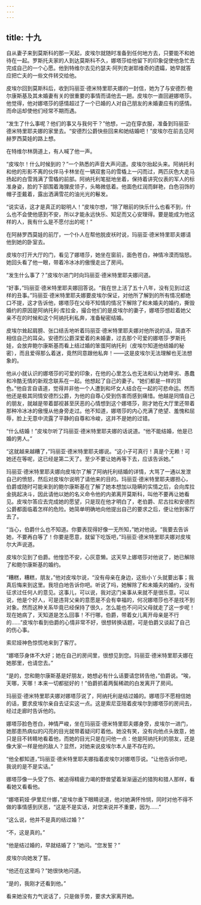 ```yaml
---
---
---
```

title: 十九
---



自从妻子来到莫斯科的那一天起，皮埃尔就随时准备到任何地方去，只要能不和她待在一起。罗斯托夫家的人到达莫斯科不久，娜塔莎给他留下的印象促使他急忙去完成自己的一个心愿。他到特维尔去见约瑟夫·阿列克谢耶维奇的遗孀，她早就答应把亡夫的一些文件转交给他。

皮埃尔回到莫斯科后，收到玛丽亚·德米特里耶夫娜的一封信，她为了与安德烈·鲍尔康斯基及其未婚妻有关的很重要的事情而请他去一趟。皮埃尔一直回避娜塔莎。他觉得，他对娜塔莎的感情超过了一个已婚的人对自己朋友的未婚妻应有的感情。而命运却使他们经常不期而遇。

“发生了什么事呢？他们的事又与我何干？”他想，一边在穿衣服，准备到玛丽亚·德米特里耶夫娜的家里去。“安德烈公爵快些回来和她结婚吧！”皮埃尔在前去见阿赫罗西莫娃的路上想。

在特维尔林荫道上，有人喊了他一声。

“皮埃尔！什么时候到的？”一个熟悉的声音大声问道。皮埃尔抬起头来。阿纳托利和他的形影不离的伙伴马卡林坐在一辆双套马的雪橇上一闪而过，两匹灰色大走马扬起的白雪溅满了雪橇的前部。阿纳托利笔挺地坐着，保持着讲究仪表的军人的标准身姿，脸的下部围着海狸皮领子，头略微低着。他面色红润而鲜艳，白色羽饰的帽子歪戴着，露出洒满雪花的油光光的鬈发。

“说实话，这才是真正的聪明人！”皮埃尔想，“除了眼前的快乐什么也看不到，什么也不会使他感到不安，所以才能永远快乐、知足而又心安理得。要是能成为他这样的人，我有什么是不愿付出的呢！”

在阿赫罗西莫娃的前厅，一个仆人在帮他脱皮袄时说，玛丽亚·德米特里耶夫娜请他到她的卧室去。

皮埃尔打开大厅的门，看见了娜塔莎，她坐在窗前，面色苍白，神情冷漠而恼怒。她回头看了他一眼，带着冷冰冰的傲慢走出了房间。

“发生什么事了？”皮埃尔进门时向玛丽亚·德米特里耶夫娜问道。

“好事，”玛丽亚·德米特里耶夫娜回答说。“我在世上活了五十八年，没有见到过这样的丑事。”玛丽亚·德米特里耶夫娜要皮埃尔保证，对他所了解到的所有情况都绝口不提，这才告诉他，娜塔莎在父母不知情的情况下解除了和未婚夫的婚约，撕毁婚约的原因是阿纳托利·库拉金，撮合他们的是皮埃尔的妻子，娜塔莎想趁着她父亲不在的时候和这个阿纳托利私奔，准备秘密结婚。

皮埃尔耸起肩膀、张口结舌地听着玛丽亚·德米特里耶夫娜对他所说的话，简直不相信自己的耳朵。安德烈公爵深爱着的未婚妻，过去那个可爱的娜塔莎·罗斯托娃，会放弃鲍尔康斯基而看上结过婚的笨蛋阿纳托利（皮埃尔知道他结婚的秘密），而且爱得那么着迷，竟然同意跟他私奔！——这是皮埃尔无法理解也无法想象的。

他从小就认识的娜塔莎的可爱的印象，在他的心里怎么也无法和认为她卑劣、愚蠢和冷酷无情的新观念联系在一起。他想起了自己的妻子。“她们都是一样的货色。”他自言自语道，觉得并非他一个人遭到和坏女人结合在一起的可悲命运。然而他还是极其同情安德烈公爵，为他的自尊心受到伤害而感到痛惜。他越是同情自己的朋友，就越是带着鄙视甚至厌恶的心情想到这个娜塔莎，刚才她在大厅里还带着那种冷冰冰的傲慢从他身旁走过。他不知道，娜塔莎的内心充满了绝望、羞愧和屈辱，脸上无意中流露了平静的自尊和冷峻，这并不是她的过错。

“什么结婚！”皮埃尔听了玛丽亚·德米特里耶夫娜的话说道。“他不能结婚，他是已婚的男人。”

“这就越来越糟了，”玛丽亚·德米特里耶夫娜说。“这小子可真行！真是个无赖！可她还在等呢，这已经是第二天了。至少不要让她再等下去，应该告诉她。”

玛丽亚·德米特里耶夫娜向皮埃尔了解了阿纳托利结婚的详情，大骂了一通以发泄自己的愤怒，然后对皮埃尔说明了请他来的目的。玛丽亚·德米特里耶夫娜担心，伯爵或随时可能来到的鲍尔康斯基在了解了她本想加以隐瞒的实情之后，会向库拉金挑起决斗，因此请他以她的名义命令他的内弟离开莫斯科，叫他不要再让她看见。皮埃尔答应去完成她的愿望，只是现在他才明白了，老伯爵、尼古拉和安德烈公爵都面临着怎样的危险。她简单明确地向他提出自己的要求之后，便让他到客厅去了。

“当心，伯爵什么也不知道。你要表现得好像一无所知，”她对他说。“我要去告诉她，不要再白等了！你要是愿意，就留下吃饭吧，”玛丽亚·德米特里耶夫娜对皮埃尔大声说道。

皮埃尔见到了伯爵。他惶恐不安，心灰意懒。这天早上娜塔莎对他说了，她已解除了和鲍尔康斯基的婚约。

“糟糕，糟糕，朋友，”他对皮埃尔说，“没有母亲在身边，这些小丫头就要出事；我真后悔来到这里。我坦白地告诉你吧。听说了吗，她解除了和未婚夫的婚约，没有征求过任何人的意见。这事儿，可以说，我对这门亲事从来就不是很乐意。可以说，他是个好人，可是违背父亲的意愿是不会有幸福的，何况娜塔莎也不是找不到对象。然而这种关系毕竟已经保持了很久，怎么能也不问问父母就走了这一步呢！现在她病了，天知道是怎么回事！不行哪，伯爵，带着女儿离开母亲是不行的……”皮埃尔看到伯爵的心情非常不好，很想转换话题，可是伯爵又谈起了自己的伤心事。

索尼娅神色惊慌地来到了客厅。

“娜塔莎身体不大好；她在自己的房间里，很想见到您。玛丽亚·德米特里耶夫娜在她那里，也请您去。”

“是的，您和鲍尔康斯基是好朋友，她想必有什么话要请您转告他，”伯爵说。“唉，天哪，天哪！本来一切都挺好的！”伯爵抓着两鬓稀疏的白发离开了房间。

玛丽亚·德米特里耶夫娜对娜塔莎说了，阿纳托利是结过婚的。娜塔莎不愿相信她的话，要求皮埃尔亲自去证实这一点。这是索尼亚陪着皮埃尔到娜塔莎的房间去，经过走廊时告诉他的。

娜塔莎脸色苍白，神情严峻，坐在玛丽亚·德米特里耶夫娜身旁，皮埃尔一进门，她那患热病似的闪亮的目光就带着疑问盯着他。她没有笑，没有向他点头致意，她只是目不转睛地看着他，而她的目光只是在问他一点：他是阿纳托利的朋友，还是像大家一样是他的敌人？显然，对她来说皮埃尔本人是不存在的。

“他全都知道，”玛丽亚·德米特里耶夫娜指着皮埃尔对娜塔莎说。“让他告诉你吧，我说的是不是实话。”

娜塔莎像一头受了伤、被追得精疲力竭的野兽望着渐渐逼近的猎狗和猎人那样，看看她又看看他。

“娜塔莉娅·伊里尼什娜，”皮埃尔垂下眼睛说道，他对她满怀怜悯，同时对他不得不做的事情感到厌恶，“这是不是实话，对您来说并不重要，因为……”

“这么说，他并不是真的结过婚？”

“不，这是真的。”

“他是结过婚的，早就结婚了？”她问。“您发誓？”

皮埃尔向她发了誓。

“他还在这里吗？”她很快地问道。

“是的，我刚才还看到他。”

看来她没有力气说话了，只是做手势，要求大家离开她。